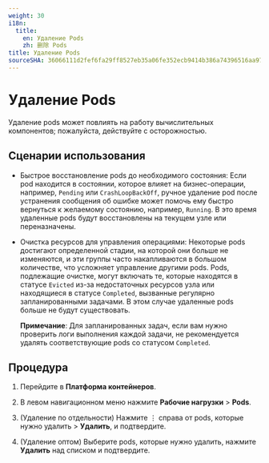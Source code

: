 ```yaml
---
weight: 30
i18n:
  title:
    en: Удаление Pods
    zh: 删除 Pods
title: Удаление Pods
sourceSHA: 36066111d2fef6fa29ff8527eb35a06fe352ecb9414b386a74396516aa97e1b1
---
```


# Удаление Pods

Удаление pods может повлиять на работу вычислительных компонентов; пожалуйста, действуйте с осторожностью.

## Сценарии использования

- Быстрое восстановление pods до необходимого состояния: Если pod находится в состоянии, которое влияет на бизнес-операции, например, `Pending` или `CrashLoopBackOff`, ручное удаление pod после устранения сообщения об ошибке может помочь ему быстро вернуться к желаемому состоянию, например, `Running`. В это время удаленные pods будут восстановлены на текущем узле или переназначены.

- Очистка ресурсов для управления операциями: Некоторые pods достигают определенной стадии, на которой они больше не изменяются, и эти группы часто накапливаются в большом количестве, что усложняет управление другими pods. Pods, подлежащие очистке, могут включать те, которые находятся в статусе `Evicted` из-за недостаточных ресурсов узла или находящиеся в статусе `Completed`, вызванные регулярно запланированными задачами. В этом случае удаленные pods больше не будут существовать.

  **Примечание**: Для запланированных задач, если вам нужно проверить логи выполнения каждой задачи, не рекомендуется удалять соответствующие pods со статусом `Completed`.

## Процедура

1. Перейдите в **Платформа контейнеров**.

2. В левом навигационном меню нажмите **Рабочие нагрузки** > **Pods**.

3. (Удаление по отдельности) Нажмите ⋮ справа от pods, которые нужно удалить > **Удалить**, и подтвердите.

4. (Удаление оптом) Выберите pods, которые нужно удалить, нажмите **Удалить** над списком и подтвердите.

